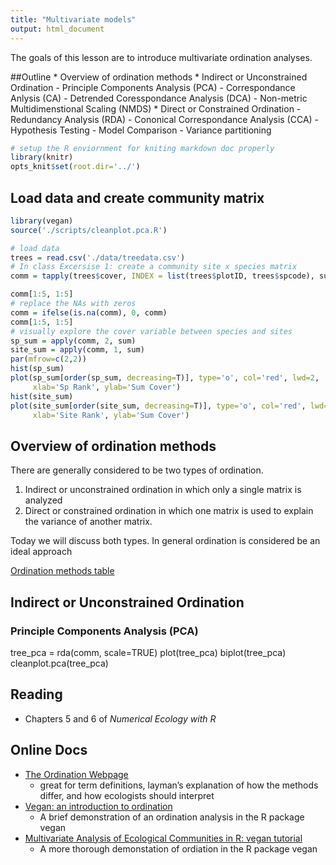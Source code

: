 ```yaml
---
title: "Multivariate models"
output: html_document
---
```


The goals of this lesson are to introduce multivariate ordination analyses.

##Outline
* Overview of ordination methods
* Indirect or Unconstrained Ordination
    - Principle Components Analysis (PCA)
    - Correspondance Anlysis (CA) 
    - Detrended Coresspondance Analysis (DCA)
    - Non-metric Multidimenstional Scaling (NMDS)
* Direct or Constrained Ordination
    - Redundancy Analysis (RDA)
    - Cononical Correspondance Analysis (CCA)
    - Hypothesis Testing
    - Model Comparison
    - Variance partitioning


```r
# setup the R enviornment for kniting markdown doc properly
library(knitr)
opts_knit$set(root.dir='../')
```

## Load data and create community matrix
```r
library(vegan)
source('./scripts/cleanplot.pca.R')

# load data
trees = read.csv('./data/treedata.csv')
# In class Excersise 1: create a community site x species matrix
comm = tapply(trees$cover, INDEX = list(trees$plotID, trees$spcode), sum)

comm[1:5, 1:5]
# replace the NAs with zeros
comm = ifelse(is.na(comm), 0, comm)
comm[1:5, 1:5]
# visually explore the cover variable between species and sites
sp_sum = apply(comm, 2, sum)
site_sum = apply(comm, 1, sum)
par(mfrow=c(2,2))
hist(sp_sum)
plot(sp_sum[order(sp_sum, decreasing=T)], type='o', col='red', lwd=2,
     xlab='Sp Rank', ylab='Sum Cover')
hist(site_sum)
plot(site_sum[order(site_sum, decreasing=T)], type='o', col='red', lwd=2,
     xlab='Site Rank', ylab='Sum Cover')
```

## Overview of ordination methods

There are generally considered to be two types of ordination. 

1. Indirect or unconstrained ordination in which only a single matrix is analyzed
2. Direct or constrained ordination in which one matrix is used to explain the 
variance of another matrix. 

Today we will discuss both types. In general ordination is considered be an ideal
approach 

[Ordination methods table](http://dmcglinn.github.io/quant_methods/lessons/ordination_methods_table)

## Indirect or Unconstrained Ordination
### Principle Components Analysis (PCA)

tree_pca = rda(comm, scale=TRUE)
plot(tree_pca)
biplot(tree_pca)
cleanplot.pca(tree_pca)


## Reading
* Chapters 5 and 6 of *Numerical Ecology with R*

## Online Docs
* [The Ordination Webpage](http://ordination.okstate.edu/)
    - great for term definitions, layman's explanation of how the methods
    differ, and how ecologists should interpret
* [Vegan: an introduction to ordination](http://cran.r-project.org/web/packages/vegan/vignettes/intro-vegan.pdf)
    - A brief demonstration of an ordination analysis in the R package vegan
* [Multivariate Analysis of Ecological Communities in R: vegan tutorial](http://cc.oulu.fi/~jarioksa/opetus/metodi/vegantutor.pdf)
    - A more thorough demonstation of ordiation in the R package vegan

